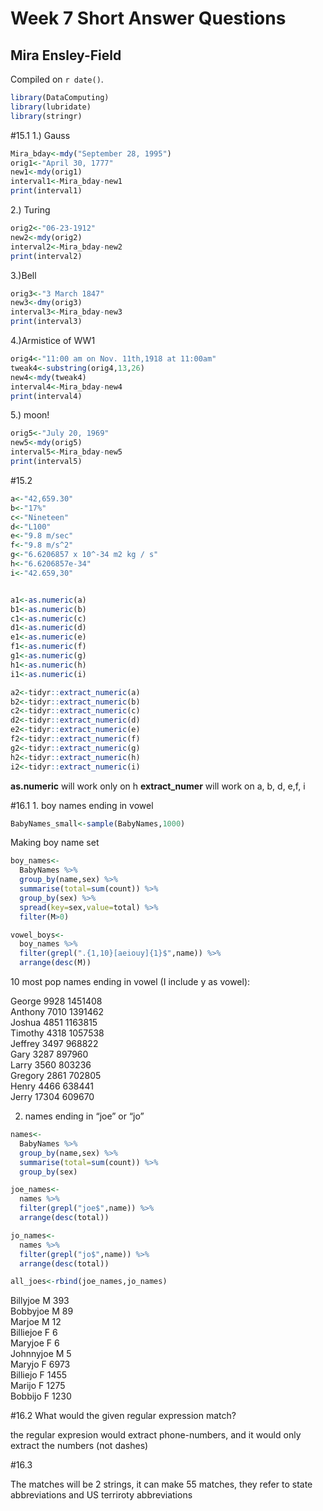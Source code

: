 # Week 7 Short Answer Questions

## Mira Ensley-Field

<!-- leave this material as is -->
Compiled on `r date()`.

```r
library(DataComputing)
library(lubridate)
library(stringr)
```

#15.1
1.) Gauss
```r
Mira_bday<-mdy("September 28, 1995")
orig1<-"April 30, 1777"
new1<-mdy(orig1)
interval1<-Mira_bday-new1
print(interval1)
```
2.) Turing
```r
orig2<-"06-23-1912"
new2<-mdy(orig2)
interval2<-Mira_bday-new2
print(interval2)
```
3.)Bell
```r
orig3<-"3 March 1847"
new3<-dmy(orig3)
interval3<-Mira_bday-new3
print(interval3)
```
4.)Armistice of WW1
```r
orig4<-"11:00 am on Nov. 11th,1918 at 11:00am"
tweak4<-substring(orig4,13,26)
new4<-mdy(tweak4)
interval4<-Mira_bday-new4
print(interval4)
```
5.) moon!
```r
orig5<-"July 20, 1969"
new5<-mdy(orig5)
interval5<-Mira_bday-new5
print(interval5)
```

#15.2

```r
a<-"42,659.30"
b<-"17%"
c<-"Nineteen"
d<-"L100"
e<-"9.8 m/sec"
f<-"9.8 m/s^2"
g<-"6.6206857 x 10^-34 m2 kg / s"
h<-"6.6206857e-34"
i<-"42.659,30"


a1<-as.numeric(a)
b1<-as.numeric(b)
c1<-as.numeric(c)
d1<-as.numeric(d)
e1<-as.numeric(e)
f1<-as.numeric(f)
g1<-as.numeric(g)
h1<-as.numeric(h)
i1<-as.numeric(i)

a2<-tidyr::extract_numeric(a)
b2<-tidyr::extract_numeric(b)
c2<-tidyr::extract_numeric(c)
d2<-tidyr::extract_numeric(d)
e2<-tidyr::extract_numeric(e)
f2<-tidyr::extract_numeric(f)
g2<-tidyr::extract_numeric(g)
h2<-tidyr::extract_numeric(h)
i2<-tidyr::extract_numeric(i)
```

**as.numeric** will work only on h
**extract_numer** will work on a, b, d, e,f, i

#16.1 
1. boy names ending in vowel
```r
BabyNames_small<-sample(BabyNames,1000)
```

Making boy name set
```r
boy_names<-
  BabyNames %>%
  group_by(name,sex) %>%
  summarise(total=sum(count)) %>%
  group_by(sex) %>%
  spread(key=sex,value=total) %>%
  filter(M>0) 
```

```r
vowel_boys<-
  boy_names %>%
  filter(grepl(".{1,10}[aeiouy]{1}$",name)) %>%
  arrange(desc(M))
```
10 most pop names ending in vowel (I include y as vowel):

George	9928	1451408		
Anthony	7010	1391462		
Joshua	4851	1163815		
Timothy	4318	1057538		
Jeffrey	3497	968822		
Gary	3287	897960		
Larry	3560	803236		
Gregory	2861	702805		
Henry	4466	638441		
Jerry	17304	609670	


2. names ending in "joe" or "jo"
```r
names<-
  BabyNames %>%
  group_by(name,sex) %>%
  summarise(total=sum(count)) %>%
  group_by(sex) 
```

```r
joe_names<-
  names %>%
  filter(grepl("joe$",name)) %>%
  arrange(desc(total))

jo_names<-
  names %>%
  filter(grepl("jo$",name)) %>%
  arrange(desc(total))

all_joes<-rbind(joe_names,jo_names)
``` 

Billyjoe	M	393		
Bobbyjoe	M	89		
Marjoe	M	12		
Billiejoe	F	6		
Maryjoe	F	6		
Johnnyjoe	M	5		
Maryjo	F	6973		
Billiejo	F	1455		
Marijo	F	1275		
Bobbijo	F	1230	
 


#16.2
What would the given regular expression match?

the regular expresion would extract phone-numbers, and it would only extract the numbers (not dashes)


#16.3

The matches will be 2 strings, it can make 55 matches, they refer to state abbreviations and US terriroty abbreviations 

